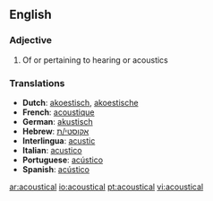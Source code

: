 ==English==

===Adjective===
{{en-adj|-}}

# Of or pertaining to hearing or acoustics

===Translations===
{{rfc-level|Translations at L3+ (AutoFormat would have corrected level of Translations)}}
* '''Dutch''': [[akoestisch]], [[akoestische]]
* '''French''': [[acoustique]]
* '''German''': [[akustisch]]
* '''Hebrew''': [[אקוסטי/ת]]
* '''Interlingua''': [[acustic]]
* '''Italian''': [[acustico]]
* '''Portuguese''': [[acústico]]
* '''Spanish''': [[acústico]]

[[ar:acoustical]]
[[io:acoustical]]
[[pt:acoustical]]
[[vi:acoustical]]